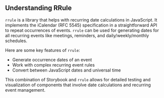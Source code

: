 ## Understanding RRule

`rrule` is a library that helps with recurring date calculations in JavaScript. It implements the iCalendar (RFC 5545) specification in a straightforward API to repeat occurrences of events. `rrule` can be used for generating dates for all recurring events like meetings, reminders, and daily/weekly/monthly schedules.

Here are some key features of `rrule`:
- Generate occurrence dates of an event
- Work with complex recurring event rules
- Convert between JavaScript dates and universal time

This combination of Storybook and `rrule` allows for detailed testing and visualization of components that involve date calculations and recurring event management.

